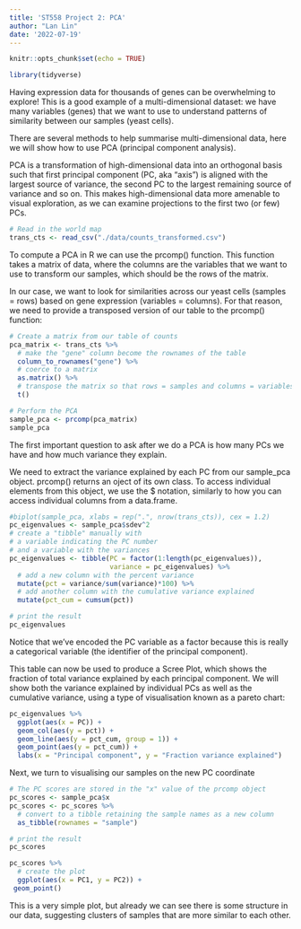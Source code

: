 ```yaml
---
title: 'ST558 Project 2: PCA'
author: "Lan Lin"
date: '2022-07-19'
---
```


```r
knitr::opts_chunk$set(echo = TRUE)
```

```r
library(tidyverse)

```


Having expression data for thousands of genes can be overwhelming to explore! This is a good example of a multi-dimensional dataset: we have many variables (genes) that we want to use to understand patterns of similarity between our samples (yeast cells).

There are several methods to help summarise multi-dimensional data, here we will show how to use PCA (principal component analysis).

PCA is a transformation of high-dimensional data into an orthogonal basis such that first principal component (PC, aka “axis”) is aligned with the largest source of variance, the second PC to the largest remaining source of variance and so on. This makes high-dimensional data more amenable to visual exploration, as we can examine projections to the first two (or few) PCs. 

```r
# Read in the world map
trans_cts <- read_csv("./data/counts_transformed.csv")
```
To compute a PCA in R we can use the prcomp() function. This function takes a matrix of data, where the columns are the variables that we want to use to transform our samples, which should be the rows of the matrix.

In our case, we want to look for similarities across our yeast cells (samples = rows) based on gene expression (variables = columns). For that reason, we need to provide a transposed version of our table to the prcomp() function:

```r
# Create a matrix from our table of counts
pca_matrix <- trans_cts %>% 
  # make the "gene" column become the rownames of the table
  column_to_rownames("gene") %>% 
  # coerce to a matrix
  as.matrix() %>% 
  # transpose the matrix so that rows = samples and columns = variables
  t()

# Perform the PCA
sample_pca <- prcomp(pca_matrix)
sample_pca

```

The first important question to ask after we do a PCA is how many PCs we have and how much variance they explain.

We need to extract the variance explained by each PC from our sample_pca object. prcomp() returns an oject of its own class. To access individual elements from this object, we use the $ notation, similarly to how you can access individual columns from a data.frame.

```r
#biplot(sample_pca, xlabs = rep(".", nrow(trans_cts)), cex = 1.2)
pc_eigenvalues <- sample_pca$sdev^2
# create a "tibble" manually with 
# a variable indicating the PC number
# and a variable with the variances
pc_eigenvalues <- tibble(PC = factor(1:length(pc_eigenvalues)), 
                         variance = pc_eigenvalues) %>% 
  # add a new column with the percent variance
  mutate(pct = variance/sum(variance)*100) %>% 
  # add another column with the cumulative variance explained
  mutate(pct_cum = cumsum(pct))

# print the result
pc_eigenvalues
```

Notice that we’ve encoded the PC variable as a factor because this is really a categorical variable (the identifier of the principal component).

This table can now be used to produce a Scree Plot, which shows the fraction of total variance explained by each principal component. We will show both the variance explained by individual PCs as well as the cumulative variance, using a type of visualisation known as a pareto chart:


```r
pc_eigenvalues %>% 
  ggplot(aes(x = PC)) +
  geom_col(aes(y = pct)) +
  geom_line(aes(y = pct_cum, group = 1)) + 
  geom_point(aes(y = pct_cum)) +
  labs(x = "Principal component", y = "Fraction variance explained")
```

Next, we turn to visualising our samples on the new PC coordinate


```r
# The PC scores are stored in the "x" value of the prcomp object
pc_scores <- sample_pca$x
pc_scores <- pc_scores %>% 
  # convert to a tibble retaining the sample names as a new column
  as_tibble(rownames = "sample")

# print the result
pc_scores

pc_scores %>% 
  # create the plot
  ggplot(aes(x = PC1, y = PC2)) +
 geom_point()
```

This is a very simple plot, but already we can see there is some structure in our data, suggesting clusters of samples that are more similar to each other.
